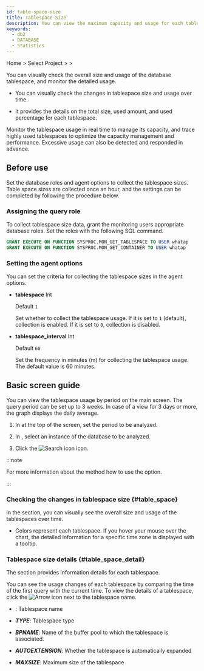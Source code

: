 ```yaml
---
id: table-space-size
title: Tablespace Size
description: You can view the maximum capacity and usage for each tablespace over time.
keywords:
  - db2
  - DATABASE
  - Statistics
---
```


Home &gt; Select Project &gt; <Cmdname sid="side_reportStat" className="uitext" /> &gt; <Cmdname sid="side_tableSpace" className="uitext" />

You can visually check the overall size and usage of the database tablespace, and monitor the detailed usage. 

- You can visually check the changes in tablespace size and usage over time.

- It provides the details on the total size, used amount, and used percentage for each tablespace.

Monitor the tablespace usage in real time to manage its capacity, and trace highly used tablespaces to optimize the capacity management and performance. Excessive usage can also be detected and responded in advance.

## Before use

Set the database roles and agent options to collect the tablespace sizes. Table space sizes are collected once an hour, and the settings can be completed by following the procedure below.

### Assigning the query role

To collect tablespace size data, grant the monitoring users appropriate database roles. Set the roles with the following SQL command.

```sql title="SQL"
GRANT EXECUTE ON FUNCTION SYSPROC.MON_GET_TABLESPACE TO USER whatap
GRANT EXECUTE ON FUNCTION SYSPROC.MON_GET_CONTAINER TO USER whatap
```

### Setting the agent options

You can set the criteria for collecting the tablespace sizes in the agent options.

- **tablespace** <span class='type'>Int</span>

  Default `1`

  Set whether to collect the tablespace usage. If it is set to `1` (default), collection is enabled. If it is set to `0`, collection is disabled.  

- **tablespace_interval** <span class='type'>Int</span>

    Default `60`

    Set the frequency in minutes (m) for collecting the tablespace usage. The default value is 60 minutes.

## Basic screen guide

<ImgLang img="db-table-space-size-db2.png" desc="Tablespace size" />

You can view the tablespace usage by period on the main screen. The query period can be set up to 3 weeks. In case of a view for 3 days or more, the graph displays the daily average.

1. In <Cmdname sid="time" className="uitext" /> at the top of the screen, set the period to be analyzed.

2. In <Cmdname sid="instance" className="uitext" />, select an instance of the database to be analyzed.

3. Click the ![Search icon](/img/ico-btn-search.png) icon.

:::note

For more information about the method how to use the <Cmdname sid="time" className="uitext" /> option.

:::

### Checking the changes in tablespace size {#table_space}

In the <Cmdname sid="table_space" className="uitext" /> section, you can visually see the overall size and usage of the tablespaces over time.
* Colors represent each tablespace. If you hover your mouse over the chart, the detailed information for a specific time zone is displayed with a tooltip.

<ImgLang img="db-stat-table-space-check-trend-oracle-pro.png" desc="Tablespace size" />

### Tablespace size details {#table_space_detail}

The <Cmdname sid="table_space_detail" className="uitext" /> section provides information details for each tablespace.

You can see the usage changes of each tablespace by comparing the time of the first query with the current time. To view the details of a tablespace, click the ![Arrow icon](/img/ic-caret-right.svg) next to the tablespace name.

- <Cmdname sid="TTL08166" className="uitext" />: Tablespace name

- ***TYPE***: Tablespace type

- ***BPNAME***: Name of the buffer pool to which the tablespace is associated.

- ***AUTOEXTENSION***: Whether the tablespace is automatically expanded

- ***MAXSIZE***: Maximum size of the tablespace
